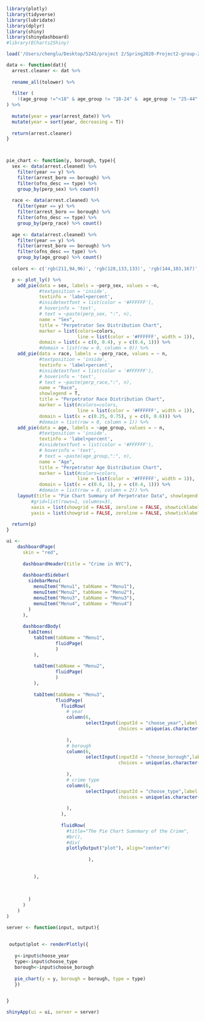 ```r
library(plotly)
library(tidyverse)
library(lubridate)
library(dplyr)
library(shiny)
library(shinydashboard)
#library(ECharts2Shiny)

load('/Users/chenglu/Desktop/5243/project 2/Spring2020-Project2-group-2/output/arrest_cleaned.RData')

data <- function(dat){
  arrest.cleaner <- dat %>% 
  
  rename_all(tolower) %>%
  
  filter (
    !(age_group !="<18" & age_group != "18-24" &  age_group != "25-44" &  age_group != "45-64" & age_group != "65+")
) %>% 
  
  mutate(year = year(arrest_date)) %>%
  mutate(year = sort(year, decreasing = T))
  
  return(arrest.cleaner)
}



pie_chart <- function(y, borough, type){
  sex <- data(arrest.cleaned) %>% 
    filter(year == y) %>%
    filter(arrest_boro == borough) %>%
    filter(ofns_desc == type) %>%
    group_by(perp_sex) %>% count()
  
  race <- data(arrest.cleaned) %>% 
    filter(year == y) %>%
    filter(arrest_boro == borough) %>%
    filter(ofns_desc == type) %>%
    group_by(perp_race) %>% count()
  
  age <- data(arrest.cleaned) %>% 
    filter(year == y) %>%
    filter(arrest_boro == borough) %>%
    filter(ofns_desc == type) %>%
    group_by(age_group) %>% count()
  
  colors <- c('rgb(211,94,96)', 'rgb(128,133,133)', 'rgb(144,103,167)', 'rgb(171,104,87)', 'rgb(114,147,203)')

  p <- plot_ly() %>%
    add_pie(data = sex, labels = ~perp_sex, values = ~n,
            #textposition = 'inside',
            textinfo = 'label+percent',
            #insidetextfont = list(color = '#FFFFFF'),
            # hoverinfo = 'text',
            # text = ~paste(perp_sex, ":", n),
            name = "Sex",
            title = "Perpetrator Sex Distribution Chart",
            marker = list(colors=colors,
                          line = list(color = '#FFFFFF', width = 1)),
            domain = list(x = c(0, 0.4), y = c(0.4, 1))) %>%
            #domain = list(row = 0, column = 0)) %>%
    add_pie(data = race, labels = ~perp_race, values = ~ n,
            #textposition = 'inside',
            textinfo = 'label+percent',
            #insidetextfont = list(color = '#FFFFFF'),
            # hoverinfo = 'text',
            # text = ~paste(perp_race,":", n),
            name = "Race",
            showlegend = T,
            title = "Perpetrator Race Distribution Chart",
            marker = list(#colors=colors,
                          line = list(color = '#FFFFFF', width = 1)),
            domain = list(x = c(0.25, 0.75), y = c(0, 0.6))) %>%
            #domain = list(row = 0, column = 1)) %>%
    add_pie(data = age, labels = ~age_group, values = ~ n,
            #textposition = 'inside',
            textinfo = 'label+percent',
            #insidetextfont = list(color = '#FFFFFF'),
            # hoverinfo = 'text',
            # text = ~paste(age_group,":", n),
            name = "Age",
            title = "Perpetrator Age Distribution Chart",
            marker = list(#colors=colors,
                          line = list(color = '#FFFFFF', width = 1)),
            domain = list(x = c(0.6, 1), y = c(0.4, 1))) %>%
            #domain = list(row = 0, column = 2)) %>%
    layout(title = "Pie Chart Summary of Perpetrator Data", showlegend = F,
         #grid=list(rows=1, columns=3),
         xaxis = list(showgrid = FALSE, zeroline = FALSE, showticklabels = FALSE),
         yaxis = list(showgrid = FALSE, zeroline = FALSE, showticklabels = FALSE))
  
  return(p)
}

```


```r
ui <-
    dashboardPage(
      skin = "red",
      
      dashboardHeader(title = "Crime in NYC"),
      
      dashboardSidebar(
        sidebarMenu(
          menuItem("Menu1", tabName = "Menu1"),
          menuItem("Menu2", tabName = "Menu2"),
          menuItem("Menu3", tabName = "Menu3"),
          menuItem("Menu4", tabName = "Menu4")
        )
      ),
      
      dashboardBody(
        tabItems(
          tabItem(tabName = "Menu1",
                  fluidPage(
                  )
          ),
          
          tabItem(tabName = "Menu2",
                  fluidPage(
                  )
          ),
          
          tabItem(tabName = "Menu3",
                  fluidPage(
                    fluidRow(
                      # year
                      column(6,
                             selectInput(inputId = "choose_year",label ="choose a year",
                                         choices = unique(as.character(data(arrest.cleaned)$year)))
                        
                      ),
                      # borough
                      column(6,
                             selectInput(inputId = "choose_borough",label ="choose a borough",
                                         choices = unique(as.character(data(arrest.cleaned)$arrest_boro)))
                        
                      ),
                      # crime type
                      column(6,
                             selectInput(inputId = "choose_type",label ="choose a type",
                                         choices = unique(as.character(data(arrest.cleaned)$ofns_desc)))
                        
                      ),
                    ),
                    
                    fluidRow(
                      #title="The Pie Chart Sumnmary of the Crime",
                      #br(),
                      #div(
                      plotlyOutput("plot"), align="center"#)
                              
                              ),
                    
                  
          ),
          
          
          
        )
      )
    )
)

```


```r
server <- function(input, output){
  
  
 output$plot <- renderPlotly({
   
   y<-input$choose_year
   type<-input$choose_type
   borough<-input$choose_borough
   
   pie_chart(y = y, borough = borough, type = type) 
   })
 

}
```



```r
shinyApp(ui = ui, server = server)
```